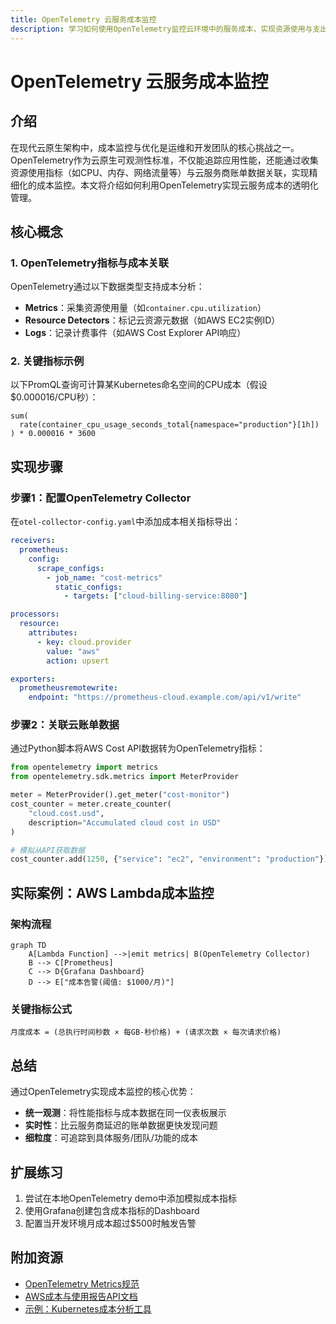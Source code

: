 ```yaml
---
title: OpenTelemetry 云服务成本监控
description: 学习如何使用OpenTelemetry监控云环境中的服务成本，实现资源使用与支出的可视化分析。
---
```


# OpenTelemetry 云服务成本监控

## 介绍

在现代云原生架构中，成本监控与优化是运维和开发团队的核心挑战之一。OpenTelemetry作为云原生可观测性标准，不仅能追踪应用性能，还能通过收集资源使用指标（如CPU、内存、网络流量等）与云服务商账单数据关联，实现精细化的成本监控。本文将介绍如何利用OpenTelemetry实现云服务成本的透明化管理。

## 核心概念

### 1. OpenTelemetry指标与成本关联
OpenTelemetry通过以下数据类型支持成本分析：
- **Metrics**：采集资源使用量（如`container.cpu.utilization`）
- **Resource Detectors**：标记云资源元数据（如AWS EC2实例ID）
- **Logs**：记录计费事件（如AWS Cost Explorer API响应）

### 2. 关键指标示例
以下PromQL查询可计算某Kubernetes命名空间的CPU成本（假设$0.000016/CPU秒）：
```promql
sum(
  rate(container_cpu_usage_seconds_total{namespace="production"}[1h])
) * 0.000016 * 3600
```

## 实现步骤

### 步骤1：配置OpenTelemetry Collector
在`otel-collector-config.yaml`中添加成本相关指标导出：
```yaml
receivers:
  prometheus:
    config:
      scrape_configs:
        - job_name: "cost-metrics"
          static_configs:
            - targets: ["cloud-billing-service:8080"]

processors:
  resource:
    attributes:
      - key: cloud.provider
        value: "aws"
        action: upsert

exporters:
  prometheusremotewrite:
    endpoint: "https://prometheus-cloud.example.com/api/v1/write"
```

### 步骤2：关联云账单数据
通过Python脚本将AWS Cost API数据转为OpenTelemetry指标：
```python
from opentelemetry import metrics
from opentelemetry.sdk.metrics import MeterProvider

meter = MeterProvider().get_meter("cost-monitor")
cost_counter = meter.create_counter(
    "cloud.cost.usd",
    description="Accumulated cloud cost in USD"
)

# 模拟从API获取数据
cost_counter.add(1250, {"service": "ec2", "environment": "production"})
```

## 实际案例：AWS Lambda成本监控

### 架构流程
```mermaid
graph TD
    A[Lambda Function] -->|emit metrics| B(OpenTelemetry Collector)
    B --> C[Prometheus]
    C --> D{Grafana Dashboard}
    D --> E["成本告警(阈值: $1000/月)"]
```

### 关键指标公式
```
月度成本 = (总执行时间秒数 × 每GB-秒价格) + (请求次数 × 每次请求价格)
```

## 总结

通过OpenTelemetry实现成本监控的核心优势：
- **统一观测**：将性能指标与成本数据在同一仪表板展示
- **实时性**：比云服务商延迟的账单数据更快发现问题
- **细粒度**：可追踪到具体服务/团队/功能的成本

## 扩展练习

1. 尝试在本地OpenTelemetry demo中添加模拟成本指标
2. 使用Grafana创建包含成本指标的Dashboard
3. 配置当开发环境月成本超过$500时触发告警

## 附加资源

- [OpenTelemetry Metrics规范](https://opentelemetry.io/docs/specs/otel/metrics/)
- [AWS成本与使用报告API文档](https://docs.aws.amazon.com/awsaccountbilling/latest/aboutv2/cost-alloc-reports.html)
- [示例：Kubernetes成本分析工具](https://github.com/kubecost/opencost)